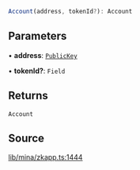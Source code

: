 ```ts
Account(address, tokenId?): Account
```

## Parameters

• **address**: [`PublicKey`](../classes/PublicKey.mdx)

• **tokenId?**: `Field`

## Returns

`Account`

## Source

[lib/mina/zkapp.ts:1444](https://github.com/o1-labs/o1js/blob/000b9835d52eede806be269b958c57000ff32f72/src/lib/mina/zkapp.ts#L1444)
